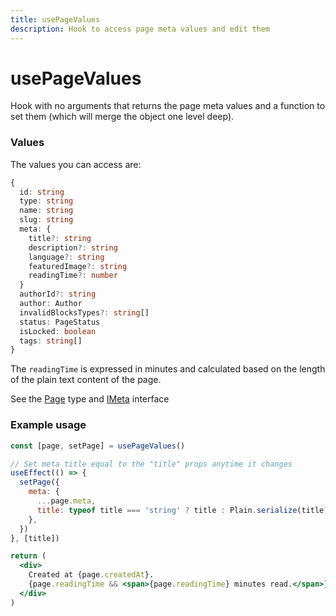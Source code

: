 ```yaml
---
title: usePageValues
description: Hook to access page meta values and edit them
---
```


# usePageValues

Hook with no arguments that returns the page meta values and a function to set them (which will merge the object one level deep).

### Values

The values you can access are:

```ts
{
  id: string
  type: string
  name: string
  slug: string
  meta: {
    title?: string
    description?: string
    language?: string
    featuredImage?: string
    readingTime?: number
  }
  authorId?: string
  author: Author
  invalidBlocksTypes?: string[]
  status: PageStatus
  isLocked: boolean
  tags: string[]
}
```

The `readingTime` is expressed in minutes and calculated based on the length of the plain text content of the page.

See the [Page](/api-reference/types/types#page) type and [IMeta](/api-reference/types/interfaces#imeta) interface

### Example usage

```jsx
const [page, setPage] = usePageValues()

// Set meta title equal to the "title" props anytime it changes
useEffect(() => {
  setPage({
    meta: {
      ...page.meta,
      title: typeof title === 'string' ? title : Plain.serialize(title),
    },
  })
}, [title])

return (
  <div>
    Created at {page.createdAt}.
    {page.readingTime && <span>{page.readingTime} minutes read.</span>}
  </div>
)
```

